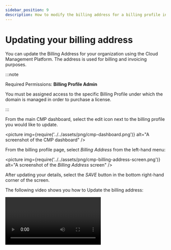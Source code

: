 ```yaml
---
sidebar_position: 9
description: How to modify the billing address for a billing profile in Cloud Management Platform
---
```


# Updating your billing address

You can update the Billing Address for your organization using the Cloud Management Platform. The address is used for billing and invoicing purposes.

:::note

Required Permissions: **Billing Profile Admin**

You must be assigned access to the specific Billing Profile under which the domain is managed in order to purchase a license.

:::

From the main CMP dashboard, select the edit icon next to the billing profile you would like to update.

<picture
  img={require('../../assets/png/cmp-dashboard.png')}
  alt="A screenshot of the CMP dashboard"
/>

From the billing profile page, select _Billing Address_ from the left-hand menu:

<picture
  img={require('../../assets/png/cmp-billing-address-screen.png')}
  alt="A screenshot of the _Billing Address_ screen"
/>

After updating your details, select the _SAVE_ button in the bottom right-hand corner of the screen.

The following video shows you how to Update the billing address:

<video
  type="loom"
  id="8ec560b96541458bbd2f956af8467fcf"
  thumb="-00001.gif"
/>
